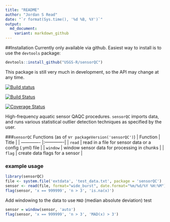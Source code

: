 ```yaml
---
title: "README"
author: "Jordan S Read"
date: "`r format(Sys.time(), '%d %B, %Y')`"
output:
  md_document:
    variant: markdown_github
---
```


##Installation
Currently only available via github. Easiest way to install is to use the `devtools` package:

```r
devtools::install_github("USGS-R/sensorQC")
```

This package is still very much in development, so the API may change at any time.

[![Build status](https://ci.appveyor.com/api/projects/status/pho8872wbnvaw5nt)](https://ci.appveyor.com/project/jread-usgs/sensorqc)  

[![Build Status](https://travis-ci.org/USGS-R/sensorQC.svg?branch=master)](https://travis-ci.org/USGS-R/sensorQC)  

[![Coverage Status](https://img.shields.io/coveralls/USGS-R/sensorQC.svg)](https://coveralls.io/r/USGS-R/sensorQC)

High-frequency aquatic sensor QAQC procedures. `sensorQC` imports data, and runs various statistical outlier detection techniques as specified by the user. 


###`sensorQC` Functions (as of v`r packageVersion('sensorQC')`)
| Function       | Title           |
| ------------- |:-------------|
| `read` | read in a file for sensor data or a config (.yml) file |
| `window`  | window sensor data for processing in chunks |
| `flag` | create data flags for a sensor |

### example usage

```r
library(sensorQC)
file <- system.file('extdata', 'test_data.txt', package = 'sensorQC') 
sensor <- read(file, format="wide_burst", date.format="%m/%d/%Y %H:%M")
flag(sensor, 'x == 999999', 'n > 3', 'is.na(x)')
```

Add windowing to the data to use `MAD` (median absolute deviation) test
```r
sensor = window(sensor, 'auto')
flag(sensor, 'x == 999999', 'n > 3', 'MAD(x) > 3')
```

